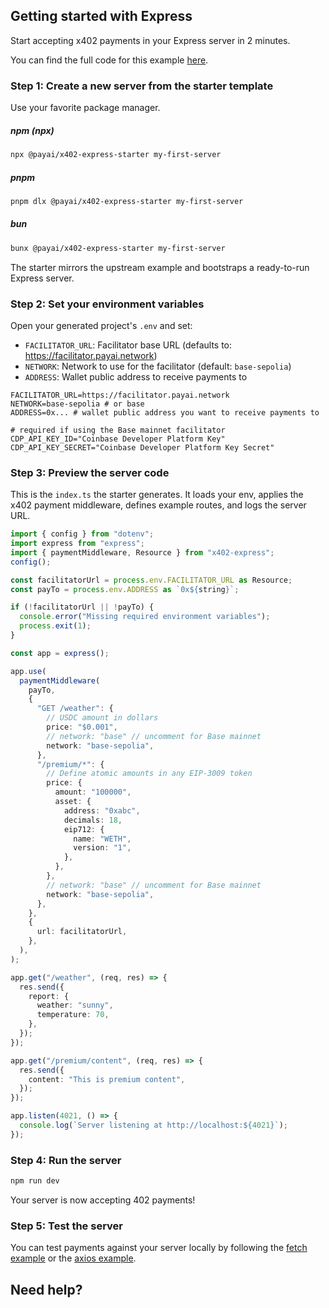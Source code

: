 
## Getting started with Express

Start accepting x402 payments in your Express server in 2 minutes.

<Note>You can find the full code for this example [here](https://github.com/coinbase/x402/tree/main/examples/typescript/servers/express).</Note>

### Step 1: Create a new server from the starter template

Use your favorite package manager.

##### npm (npx)
```bash
npx @payai/x402-express-starter my-first-server
```

##### pnpm
```bash
pnpm dlx @payai/x402-express-starter my-first-server
```

##### bun
```bash
bunx @payai/x402-express-starter my-first-server
```

The starter mirrors the upstream example and bootstraps a ready-to-run Express server.


### Step 2: Set your environment variables

Open your generated project's `.env` and set:

- `FACILITATOR_URL`: Facilitator base URL (defaults to: https://facilitator.payai.network)
- `NETWORK`: Network to use for the facilitator (default: `base-sepolia`)
- `ADDRESS`: Wallet public address to receive payments to

```env
FACILITATOR_URL=https://facilitator.payai.network
NETWORK=base-sepolia # or base
ADDRESS=0x... # wallet public address you want to receive payments to

# required if using the Base mainnet facilitator
CDP_API_KEY_ID="Coinbase Developer Platform Key"
CDP_API_KEY_SECRET="Coinbase Developer Platform Key Secret"
```

### Step 3: Preview the server code

This is the `index.ts` the starter generates. It loads your env, applies the x402 payment middleware, defines example routes, and logs the server URL.

```ts
import { config } from "dotenv";
import express from "express";
import { paymentMiddleware, Resource } from "x402-express";
config();

const facilitatorUrl = process.env.FACILITATOR_URL as Resource;
const payTo = process.env.ADDRESS as `0x${string}`;

if (!facilitatorUrl || !payTo) {
  console.error("Missing required environment variables");
  process.exit(1);
}

const app = express();

app.use(
  paymentMiddleware(
    payTo,
    {
      "GET /weather": {
        // USDC amount in dollars
        price: "$0.001",
        // network: "base" // uncomment for Base mainnet
        network: "base-sepolia",
      },
      "/premium/*": {
        // Define atomic amounts in any EIP-3009 token
        price: {
          amount: "100000",
          asset: {
            address: "0xabc",
            decimals: 18,
            eip712: {
              name: "WETH",
              version: "1",
            },
          },
        },
        // network: "base" // uncomment for Base mainnet
        network: "base-sepolia",
      },
    },
    {
      url: facilitatorUrl,
    },
  ),
);

app.get("/weather", (req, res) => {
  res.send({
    report: {
      weather: "sunny",
      temperature: 70,
    },
  });
});

app.get("/premium/content", (req, res) => {
  res.send({
    content: "This is premium content",
  });
});

app.listen(4021, () => {
  console.log(`Server listening at http://localhost:${4021}`);
});
```

### Step 4: Run the server

```bash
npm run dev
```

<Check>
  Your server is now accepting 402 payments!
</Check>

### Step 5: Test the server

You can test payments against your server locally by following the [fetch example](/x402/clients/typescript/fetch) or the [axios example](/x402/clients/typescript/axios).  

## Need help?

<DiscordHelpCard />